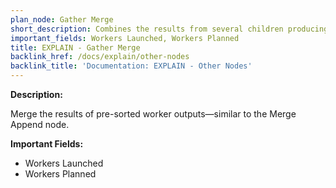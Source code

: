 ```yaml
---
plan_node: Gather Merge
short_description: Combines the results from several children producing sorted data in parallel, in the specified order.
important_fields: Workers Launched, Workers Planned
title: EXPLAIN - Gather Merge
backlink_href: /docs/explain/other-nodes
backlink_title: 'Documentation: EXPLAIN - Other Nodes'
---
```


**Description:**

Merge the results of pre-sorted worker outputs—similar to the Merge Append node.

**Important Fields:**

- Workers Launched
- Workers Planned
